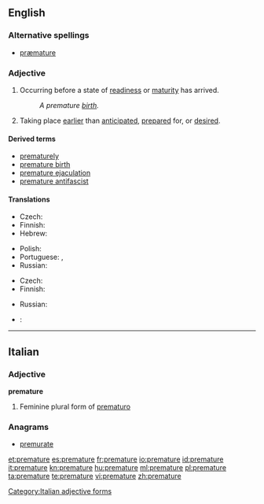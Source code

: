 ==English==
{{wikipedia}}

===Alternative spellings===
* [[præmature]] {{i|archaic}}

===Adjective===
{{en-adj}}

# Occurring before a state of [[readiness]] or [[maturity]] has arrived.
#: ''A premature [[birth]].''
# Taking place [[earlier]] than [[anticipated]], [[prepared]] for, or [[desired]].

====Derived terms====
* [[prematurely]]
* [[premature birth]]
* [[premature ejaculation]]
* [[premature antifascist]]

====Translations====
{{trans-top|occurring before a state of readiness or maturity}}
* Czech: {{t-|cs|předčasný}}
* Finnish: {{t-|fi|ennenaikainen}}
* Hebrew: {{t|he|טרם לבגרות|m|tr=terem le bagrut}}
{{trans-mid}}
* Polish: {{t+|pl|przedwczesny|m}}
* Portuguese: {{t+|pt|prematuro|m}}, {{t-|pt|prematura|f}}
* Russian: {{t|ru|преждевременный|tr=pr'ežd'evr'ém'ennyj}}
{{trans-bottom}}

{{trans-top|taking place earlier than anticipated}}
* Czech: {{t-|cs|předčasný}}
* Finnish: {{t-|fi|ennenaikainen}}
{{trans-mid}}
* Russian: {{t|ru|преждевременный|tr=pr'ežd'evr'ém'ennyj}}
{{trans-bottom}}

{{checktrans-top}}
* {{ttbc|Kurdish}}: {{ku-Arab|[[پێشوه‌خت]]}}
{{trans-bottom}}

----

==Italian==

===Adjective===
'''premature'''

# Feminine plural form of [[prematuro]]

===Anagrams===
* {{alphagram|aeemprrtu}} [[premurate#Italian|premurate]]
[[Category:Italian adjective forms]]

[[et:premature]]
[[es:premature]]
[[fr:premature]]
[[io:premature]]
[[id:premature]]
[[it:premature]]
[[kn:premature]]
[[hu:premature]]
[[ml:premature]]
[[pl:premature]]
[[ta:premature]]
[[te:premature]]
[[vi:premature]]
[[zh:premature]]